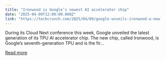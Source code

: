 ```yaml
---
title: "Ironwood is Google’s newest AI accelerator chip"
date: "2025-04-09T12:00:00.000Z"
link: "https://techcrunch.com/2025/04/09/google-unveils-ironwood-a-new-ai-accelerator-chip/"
---
```


During its Cloud Next conference this week, Google unveiled the latest generation of its TPU AI accelerator chip. The new chip, called Ironwood, is Google&#8217;s seventh-generation TPU and is the fir...

[Read more](https://techcrunch.com/2025/04/09/google-unveils-ironwood-a-new-ai-accelerator-chip/)
